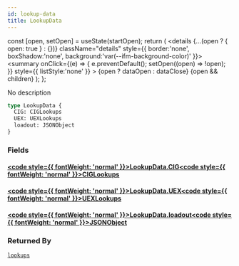 ```yaml
---
id: lookup-data
title: LookupData
---
```









  const [open, setOpen] = useState(startOpen);
  return (
    <details {...(open ? { open: true } : {})} className="details" style={{ border:'none', boxShadow:'none', background:'var(--ifm-background-color)' }}>
      <summary
        onClick={(e) => {
          e.preventDefault();
          setOpen((open) => !open);
        }}
        style={{ listStyle:'none' }}
      >
      {open ? dataOpen : dataClose}
      </summary>
      {open && children}
    </details>
  );
};








No description


```graphql
type LookupData {
  CIG: CIGLookups
  UEX: UEXLookups
  loadout: JSONObject
}
```




### Fields

#### [<code style={{ fontWeight: 'normal' }}>LookupData.<b>CIG</b></code>](#)<Bullet />[<code style={{ fontWeight: 'normal' }}><b>CIGLookups</b></code>](/api/types/objects/ciglookups.mdx) <Badge class="badge badge--secondary " text="object"/> 



#### [<code style={{ fontWeight: 'normal' }}>LookupData.<b>UEX</b></code>](#)<Bullet />[<code style={{ fontWeight: 'normal' }}><b>UEXLookups</b></code>](/api/types/objects/uexlookups.mdx) <Badge class="badge badge--secondary " text="object"/> 



#### [<code style={{ fontWeight: 'normal' }}>LookupData.<b>loadout</b></code>](#)<Bullet />[<code style={{ fontWeight: 'normal' }}><b>JSONObject</b></code>](/api/types/scalars/jsonobject.mdx) <Badge class="badge badge--secondary " text="scalar"/> 







### Returned By

[`lookups`](/api/operations/queries/lookups.mdx)  <Badge class="badge badge--secondary badge--relation" text="query"/>